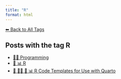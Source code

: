 ```yaml
---
title: "R"
format: html
---
```


[⬅ Back to All Tags](../tags.qmd)

## Posts with the tag **R**

- [👨‍💻 Programming](/posts/programming/index.html)
- [📄 📊 R](/posts/programming/r/index.html)
- [📘 👨‍💻 📄 📊 R Code Templates for Use with Quarto](/posts/programming/r/models-r-quarto.html)
